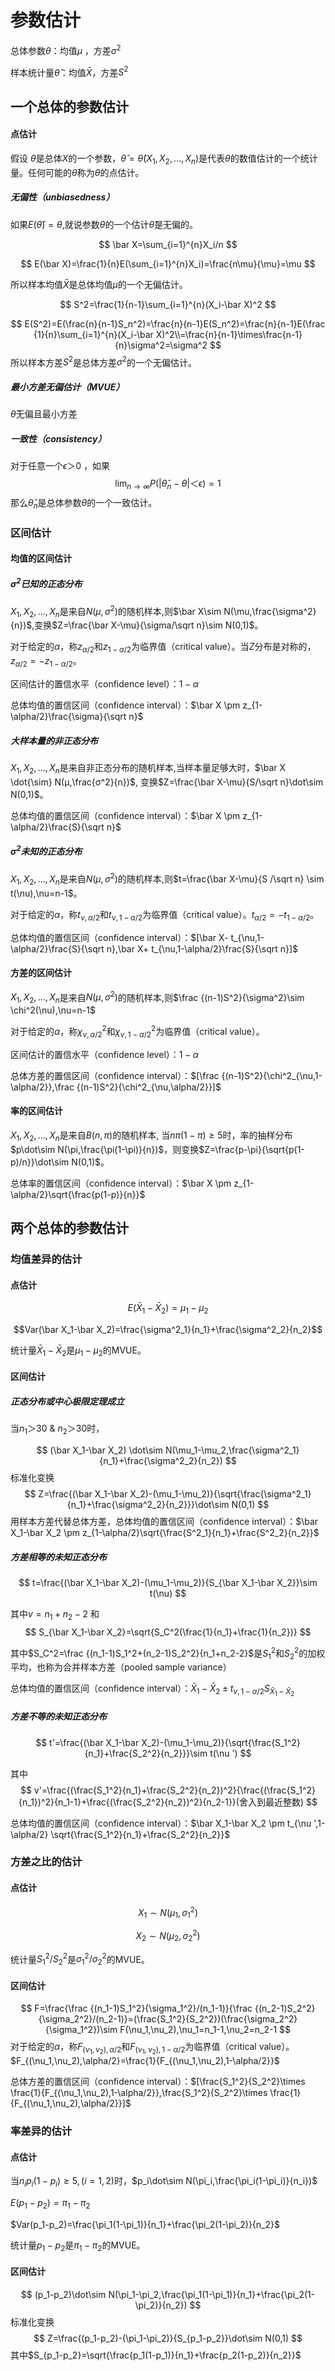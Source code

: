 # 参数估计 {#sec-parameter_estimation}

总体参数$\theta$：均值$\mu$ ，方差$\sigma^2$

样本统计量$\hat\theta$：均值$\bar X$，方差$S^2$

## 一个总体的参数估计

#### 点估计

假设 $\theta$是总体$X$的一个参数，$\hat\theta=\hat\theta(X_1,X_2,...,X_n)$是代表$\theta$的数值估计的一个统计量。任何可能的$\hat\theta$称为$\theta$的点估计。

##### 无偏性（unbiasedness）

如果$E(\hat\theta)=\theta$,就说参数$\theta$的一个估计$\hat\theta$是无偏的。

$$
\bar X=\sum_{i=1}^{n}X_i/n
$$

$$
E(\bar X)=\frac{1}{n}E(\sum_{i=1}^{n}X_i)=\frac{n\mu}{\mu}=\mu
$$

所以样本均值$\bar X$是总体均值$\mu$的一个无偏估计。

$$
S^2=\frac{1}{n-1}\sum_{i=1}^{n}(X_i-\bar X)^2
$$

$$
E(S^2)=E(\frac{n}{n-1}S_n^2)=\frac{n}{n-1}E(S_n^2)=\frac{n}{n-1}E(\frac {1}{n}\sum_{i=1}^{n}(X_i-\bar X)^2\\=\frac{n}{n-1}\times\frac{n-1}{n}\sigma^2=\sigma^2
$$ 所以样本方差$S^2$是总体方差$\sigma^2$的一个无偏估计。

##### 最小方差无偏估计（MVUE）

$\hat\theta$无偏且最小方差

##### 一致性（consistency）

对于任意一个$\epsilon＞0$ ，如果 $$\lim_{n\to \infty}P(|\hat\theta_n-\theta|＜\epsilon)=1$$ 那么$\hat\theta_n$是总体参数$\theta$的一个一致估计。

### 区间估计

#### 均值的区间估计

##### $\sigma^2$已知的正态分布

$X_1,X_2,...,X_n$是来自$N(\mu,\sigma^2)$的随机样本,则$\bar X\sim N(\mu,\frac{\sigma^2}{n})$,变换$Z=\frac{\bar X-\mu}{\sigma/\sqrt n}\sim N(0,1)$。

对于给定的$\alpha$，称$z_{\alpha/2}$和$z_{1-\alpha/2}$为临界值（critical value）。当$Z$分布是对称的，$z_{\alpha/2}=-z_{1-\alpha/2}$。

区间估计的置信水平（confidence level）：$1-\alpha$

总体均值的置信区间（confidence interval）：$\bar X \pm z_{1-\alpha/2}\frac{\sigma}{\sqrt n}$

##### 大样本量的非正态分布

$X_1,X_2,...,X_n$是来自非正态分布的随机样本,当样本量足够大时，$\bar X \dot{\sim} N(μ,\frac{σ^2}{n})$, 变换$Z=\frac{\bar X-\mu}{S/\sqrt n}\dot\sim N(0,1)$。

总体均值的置信区间（confidence interval）：$\bar X \pm z_{1-\alpha/2}\frac{S}{\sqrt n}$

##### $\sigma^2$未知的正态分布

$X_1,X_2,...,X_n$是来自$N(\mu,\sigma^2)$的随机样本,则$t=\frac{\bar X-\mu}{S /\sqrt n} \sim t(\nu),\nu=n-1$。

对于给定的$\alpha$，称$t_{\nu,\alpha/2}$和$t_{\nu,1-\alpha/2}$为临界值（critical value）。$t_{\alpha/2}=-t_{1-\alpha/2}$。

总体均值的置信区间（confidence interval）：$[\bar X- t_{\nu,1-\alpha/2}\frac{S}{\sqrt n},\bar X+ t_{\nu,1-\alpha/2}\frac{S}{\sqrt n}]$

#### 方差的区间估计

$X_1,X_2,...,X_n$是来自$N(\mu,\sigma^2)$的随机样本,则$\frac {(n-1)S^2}{\sigma^2}\sim \chi^2(\nu),\nu=n-1$

对于给定的$\alpha$，称$\chi^2_{\nu,\alpha/2}$和$\chi^2_{\nu,1-\alpha/2}$为临界值（critical value）。

区间估计的置信水平（confidence level）：$1-\alpha$

总体方差的置信区间（confidence interval）：$[\frac {(n-1)S^2}{\chi^2_{\nu,1-\alpha/2}},\frac {(n-1)S^2}{\chi^2_{\nu,\alpha/2}}]$

#### 率的区间估计

$X_1,X_2,...,X_n$是来自$B(n,\pi)$的随机样本, 当$n\pi(1-\pi)≥5$时，率的抽样分布 $p\dot\sim N(\pi,\frac{\pi(1-\pi)}{n})$，则变换$Z=\frac{p-\pi}{\sqrt{p(1-p)/n}}\dot\sim N(0,1)$。

总体率的置信区间（confidence interval）：$\bar X \pm z_{1-\alpha/2}\sqrt{\frac{p(1-p)}{n}}$

## 两个总体的参数估计

### 均值差异的估计

#### 点估计

$$E(\bar X_1-\bar X_2)=\mu_1-\mu_2$$

$$Var(\bar X_1-\bar X_2)=\frac{\sigma^2_1}{n_1}+\frac{\sigma^2_2}{n_2}$$

统计量$\bar X_1-\bar X_2$是$\mu_1-\mu_2$的MVUE。

#### 区间估计

##### 正态分布或中心极限定理成立

当$n_1＞30\ \&\ n_2＞30$时，

$$
(\bar X_1-\bar X_2) \dot\sim N(\mu_1-\mu_2,\frac{\sigma^2_1}{n_1}+\frac{\sigma^2_2}{n_2})
$$ 标准化变换 $$
Z=\frac{(\bar X_1-\bar X_2)-(\mu_1-\mu_2)}{\sqrt{\frac{\sigma^2_1}{n_1}+\frac{\sigma^2_2}{n_2}}}\dot\sim N(0,1)
$$ 用样本方差代替总体方差，总体均值的置信区间（confidence interval）：$\bar X_1-\bar X_2 \pm z_{1-\alpha/2}\sqrt{\frac{S^2_1}{n_1}+\frac{S^2_2}{n_2}}$

##### 方差相等的未知正态分布

$$
t=\frac{(\bar X_1-\bar X_2)-(\mu_1-\mu_2)}{S_{\bar X_1-\bar X_2}}\sim t(\nu)
$$

其中$v=n_1+n_2-2$ 和 $$
S_{\bar X_1-\bar X_2}=\sqrt{S_C^2(\frac{1}{n_1}+\frac{1}{n_2})}
$$

其中$S_C^2=\frac {(n_1-1)S_1^2+(n_2-1)S_2^2}{n_1+n_2-2}$是$S_1^2$和$S_2^2$的加权平均，也称为合并样本方差（pooled sample variance）

总体均值的置信区间（confidence interval）：$\bar X_1-\bar X_2 \pm t_{\nu,1-\alpha/2} S_{\bar X_1-\bar X_2}$

##### 方差不等的未知正态分布

$$
t'=\frac{(\bar X_1-\bar X_2)-(\mu_1-\mu_2)}{\sqrt{\frac{S_1^2}{n_1}+\frac{S_2^2}{n_2}}}\sim t(\nu ')
$$

其中 $$
v'=\frac{(\frac{S_1^2}{n_1}+\frac{S_2^2}{n_2})^2}{\frac{(\frac{S_1^2}{n_1})^2}{n_1-1}+\frac{(\frac{S_2^2}{n_2})^2}{n_2-1}}(舍入到最近整数)
$$

总体均值的置信区间（confidence interval）：$\bar X_1-\bar X_2 \pm t_{\nu ',1-\alpha/2} \sqrt{\frac{S_1^2}{n_1}+\frac{S_2^2}{n_2}}$

### 方差之比的估计

#### 点估计

$$X_1\sim N(\mu_1,\sigma_1^2)$$

$$X_2\sim N(\mu_2,\sigma_2^2)$$

统计量$S_1^2/S_2^2$是$\sigma_1^2/\sigma_2^2$的MVUE。

#### 区间估计

$$
F=\frac{\frac {(n_1-1)S_1^2}{\sigma_1^2}/(n_1-1)}{\frac {(n_2-1)S_2^2}{\sigma_2^2}/(n_2-1)}=(\frac{S_1^2}{S_2^2})(\frac{\sigma_2^2}{\sigma_1^2})\sim F(\nu_1,\nu_2),\nu_1=n_1-1,\nu_2=n_2-1
$$ 对于给定的$\alpha$，称$F_{(\nu_1,\nu_2),\alpha/2}$和$F_{(\nu_1,\nu_2),1-\alpha/2}$为临界值（critical value）。$F_{(\nu_1,\nu_2),\alpha/2}=\frac{1}{F_{(\nu_1,\nu_2),1-\alpha/2}}$

总体方差的置信区间（confidence interval）：$[\frac{S_1^2}{S_2^2}\times \frac{1}{F_{(\nu_1,\nu_2),1-\alpha/2}},\frac{S_1^2}{S_2^2}\times \frac{1}{F_{(\nu_1,\nu_2),\alpha/2}}]$

### 率差异的估计

#### 点估计

当$n_ip_i(1-p_i)≥5,(i=1,2)$时，$p_i\dot\sim N(\pi_i,\frac{\pi_i(1-\pi_i)}{n_i})$

$E(p_1-p_2)=\pi_1-\pi_2$

$Var(p_1-p_2)=\frac{\pi_1(1-\pi_1)}{n_1}+\frac{\pi_2(1-\pi_2)}{n_2}$

统计量$p_1-p_2$是$\pi_1-\pi_2$的MVUE。

#### 区间估计

$$
(p_1-p_2)\dot\sim N(\pi_1-\pi_2,\frac{\pi_1(1-\pi_1)}{n_1}+\frac{\pi_2(1-\pi_2)}{n_2})
$$ 标准化变换 $$
Z=\frac{(p_1-p_2)-(\pi_1-\pi_2)}{S_{p_1-p_2}}\dot\sim N(0,1)
$$ 其中$S_{p_1-p_2}=\sqrt{\frac{p_1(1-p_1)}{n_1}+\frac{p_2(1-p_2)}{n_2}}$
